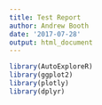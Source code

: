 ```yaml
---
title: Test Report
author: Andrew Booth
date: '2017-07-28'
output: html_document
---
```

```r
library(AutoExploreR)
library(ggplot2)
library(plotly)
library(dplyr)
```
